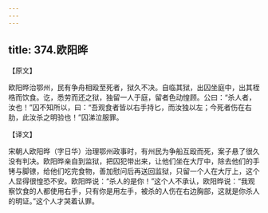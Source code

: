 ```yaml
---
---
---
```

title: 374.欧阳晔
---



【原文】

欧阳晔治鄂州，民有争舟相殴至死者，狱久不决。自临其狱，出囚坐庭中，出其桎梏而饮食。讫，悉劳而还之狱，独留一人于庭，留者色动惶顾。公曰：“杀人者，汝也！”囚不知所以，曰：“吾观食者皆以右手持匕，而汝独以左；今死者伤在右肋，此汝杀之明验也！”囚涕泣服罪。

【译文】

宋朝人欧阳晔（字日华）治理鄂州政事时，有州民为争船互殴而死，案子悬了很久没有判决。欧阳晔亲自到监狱，把囚犯带出来，让他们坐在大厅中，除去他们的手铐与脚镣，给他们吃完食物，善加慰问后再送回监狱，只留一个人在大厅上，这个人显得很惶恐不安。欧阳晔说：“杀人的是你！”这个人不承认，欧阳晔说：“我观察饮食的人都使用右手，只有你是用左手，被杀的人伤在右边胸部，这就是你杀人的明证。”这个人才哭着认罪。